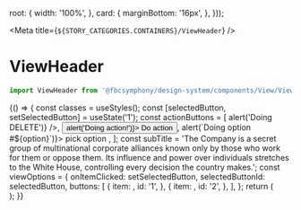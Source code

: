 
  root: {
    width: '100%',
  },
  card: {
    marginBottom: '16px',
  },
}));

<Meta title={`${STORY_CATEGORIES.CONTAINERS}/ViewHeader`} />

# ViewHeader

```js
import ViewHeader from '@fbcsymphony/design-system/components/View/ViewHeader';
```

<Preview>
  <Story name="ViewHeader">
    {() => {
      const classes = useStyles();
      const [selectedButton, setSelectedButton] = useState('1');
      const actionButtons = [
        <IconButton
          icon={DeleteIcon}
          skin="gray"
          onClick={() => alert('Doing DELETE')}
        />,
        <Button
          variant="text"
          skin="gray"
          onClick={() => alert('Doing action!')}>
          Do action
        </Button>,
        <PopoverMenu
          options={[
            {
              key: '1',
              value: '1',
              label: 'option A',
            },
            {
              key: '2',
              value: '2',
              label: 'option B',
            },
          ]}
          skin="primary"
          onChange={option => alert(`Doing option #${option}`)}>
          pick option
        </PopoverMenu>,
      ];
      const subTitle =
        'The Company is a secret group of multinational corporate alliances known only by those who work for them or oppose them. Its influence and power over individuals stretches to the White House, controlling every decision the country makes.';
      const viewOptions = {
        onItemClicked: setSelectedButton,
        selectedButtonId: selectedButton,
        buttons: [
          {
            item: <ListAltIcon />,
            id: '1',
          },
          {
            item: <MapIcon />,
            id: '2',
          },
        ],
      };
      return (
        <div className={classes.root}>
          <ViewHeader
            title="The Company"
            subtitle={subTitle}
            actionButtons={actionButtons}
            viewOptions={viewOptions}
          />
        </div>
      );
    }}
  </Story>
</Preview>
